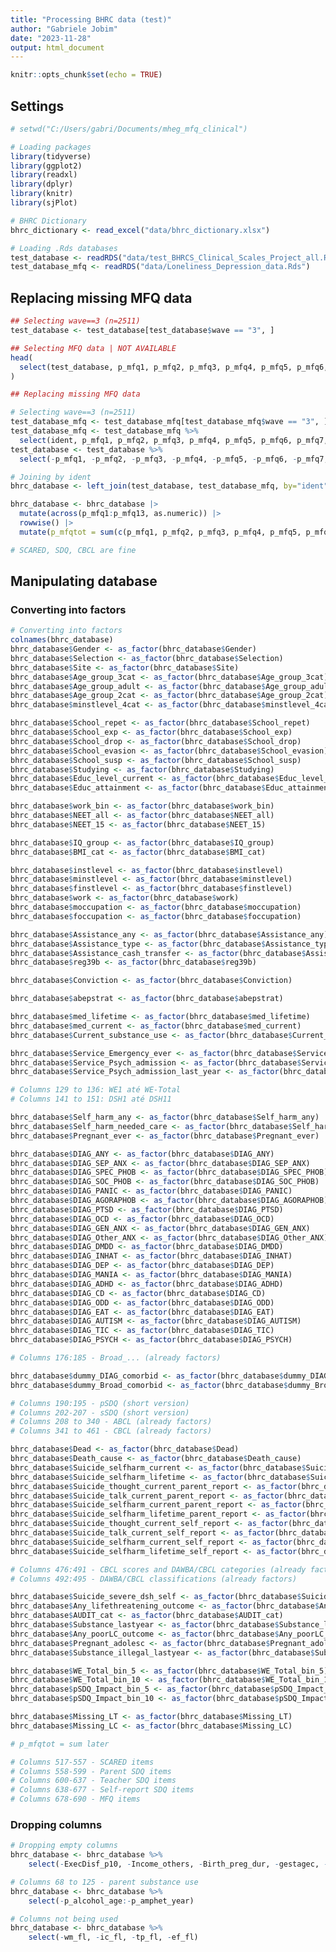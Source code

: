 ```yaml
---
title: "Processing BHRC data (test)"
author: "Gabriele Jobim"
date: "2023-11-28"
output: html_document
---
```


```r
knitr::opts_chunk$set(echo = TRUE)
```

## Settings

```r
# setwd("C:/Users/gabri/Documents/mheg_mfq_clinical")

# Loading packages
library(tidyverse)
library(ggplot2)
library(readxl)
library(dplyr)
library(knitr)
library(sjPlot)

# BHRC Dictionary
bhrc_dictionary <- read_excel("data/bhrc_dictionary.xlsx")

# Loading .Rds databases
test_database <- readRDS("data/test_BHRCS_Clinical_Scales_Project_all.Rds")
test_database_mfq <- readRDS("data/Loneliness_Depression_data.Rds")

```

## Replacing missing MFQ data

```r
## Selecting wave==3 (n=2511)
test_database <- test_database[test_database$wave == "3", ]

## Selecting MFQ data | NOT AVAILABLE 
head(
  select(test_database, p_mfq1, p_mfq2, p_mfq3, p_mfq4, p_mfq5, p_mfq6, p_mfq7, p_mfq8, p_mfq9, p_mfq10, p_mfq11, p_mfq12, p_mfq13, p_mfqtot)
)

## Replacing missing MFQ data

# Selecting wave==3 (n=2511)
test_database_mfq <- test_database_mfq[test_database_mfq$wave == "3", ]
test_database_mfq <- test_database_mfq %>%
  select(ident, p_mfq1, p_mfq2, p_mfq3, p_mfq4, p_mfq5, p_mfq6, p_mfq7, p_mfq8, p_mfq9, p_mfq10, p_mfq11, p_mfq12, p_mfq13)
test_database <- test_database %>%
  select(-p_mfq1, -p_mfq2, -p_mfq3, -p_mfq4, -p_mfq5, -p_mfq6, -p_mfq7, -p_mfq8, -p_mfq9, -p_mfq10, -p_mfq11, -p_mfq12, -p_mfq13, -p_mfqtot)

# Joining by ident
bhrc_database <- left_join(test_database, test_database_mfq, by="ident")

bhrc_database <- bhrc_database |> 
  mutate(across(p_mfq1:p_mfq13, as.numeric)) |> 
  rowwise() |> 
  mutate(p_mfqtot = sum(c(p_mfq1, p_mfq2, p_mfq3, p_mfq4, p_mfq5, p_mfq6, p_mfq7, p_mfq8, p_mfq9, p_mfq10, p_mfq11, p_mfq12, p_mfq13)))

# SCARED, SDQ, CBCL are fine
```

## Manipulating database

### Converting into factors

```r
# Converting into factors
colnames(bhrc_database)
bhrc_database$Gender <- as_factor(bhrc_database$Gender)
bhrc_database$Selection <- as_factor(bhrc_database$Selection)
bhrc_database$Site <- as_factor(bhrc_database$Site)
bhrc_database$Age_group_3cat <- as_factor(bhrc_database$Age_group_3cat)
bhrc_database$Age_group_adult <- as_factor(bhrc_database$Age_group_adult)
bhrc_database$Age_group_2cat <- as_factor(bhrc_database$Age_group_2cat)
bhrc_database$minstlevel_4cat <- as_factor(bhrc_database$minstlevel_4cat)

bhrc_database$School_repet <- as_factor(bhrc_database$School_repet)
bhrc_database$School_exp <- as_factor(bhrc_database$School_exp)
bhrc_database$School_drop <- as_factor(bhrc_database$School_drop)
bhrc_database$School_evasion <- as_factor(bhrc_database$School_evasion)
bhrc_database$School_susp <- as_factor(bhrc_database$School_susp)
bhrc_database$Studying <- as_factor(bhrc_database$Studying)
bhrc_database$Educ_level_current <- as_factor(bhrc_database$Educ_level_current)
bhrc_database$Educ_attainment <- as_factor(bhrc_database$Educ_attainment)

bhrc_database$work_bin <- as_factor(bhrc_database$work_bin)
bhrc_database$NEET_all <- as_factor(bhrc_database$NEET_all)
bhrc_database$NEET_15 <- as_factor(bhrc_database$NEET_15)

bhrc_database$IQ_group <- as_factor(bhrc_database$IQ_group)
bhrc_database$BMI_cat <- as_factor(bhrc_database$BMI_cat)

bhrc_database$instlevel <- as_factor(bhrc_database$instlevel)
bhrc_database$minstlevel <- as_factor(bhrc_database$minstlevel)
bhrc_database$finstlevel <- as_factor(bhrc_database$finstlevel)
bhrc_database$work <- as_factor(bhrc_database$work)
bhrc_database$moccupation <- as_factor(bhrc_database$moccupation)
bhrc_database$foccupation <- as_factor(bhrc_database$foccupation)

bhrc_database$Assistance_any <- as_factor(bhrc_database$Assistance_any)
bhrc_database$Assistance_type <- as_factor(bhrc_database$Assistance_type)
bhrc_database$Assistance_cash_transfer <- as_factor(bhrc_database$Assistance_cash_transfer)
bhrc_database$reg39b <- as_factor(bhrc_database$reg39b)

bhrc_database$Conviction <- as_factor(bhrc_database$Conviction)

bhrc_database$abepstrat <- as_factor(bhrc_database$abepstrat)

bhrc_database$med_lifetime <- as_factor(bhrc_database$med_lifetime)
bhrc_database$med_current <- as_factor(bhrc_database$med_current)
bhrc_database$Current_substance_use <- as_factor(bhrc_database$Current_substance_use)

bhrc_database$Service_Emergency_ever <- as_factor(bhrc_database$Service_Emergency_ever)
bhrc_database$Service_Psych_admission <- as_factor(bhrc_database$Service_Psych_admission)
bhrc_database$Service_Psych_admission_last_year <- as_factor(bhrc_database$Service_Psych_admission_last_year)

# Columns 129 to 136: WE1 até WE-Total
# Columns 141 to 151: DSH1 até DSH11

bhrc_database$Self_harm_any <- as_factor(bhrc_database$Self_harm_any)
bhrc_database$Self_harm_needed_care <- as_factor(bhrc_database$Self_harm_needed_care)
bhrc_database$Pregnant_ever <- as_factor(bhrc_database$Pregnant_ever)

bhrc_database$DIAG_ANY <- as_factor(bhrc_database$DIAG_ANY)
bhrc_database$DIAG_SEP_ANX <- as_factor(bhrc_database$DIAG_SEP_ANX)
bhrc_database$DIAG_SPEC_PHOB <- as_factor(bhrc_database$DIAG_SPEC_PHOB)
bhrc_database$DIAG_SOC_PHOB <- as_factor(bhrc_database$DIAG_SOC_PHOB)
bhrc_database$DIAG_PANIC <- as_factor(bhrc_database$DIAG_PANIC)
bhrc_database$DIAG_AGORAPHOB <- as_factor(bhrc_database$DIAG_AGORAPHOB)
bhrc_database$DIAG_PTSD <- as_factor(bhrc_database$DIAG_PTSD)
bhrc_database$DIAG_OCD <- as_factor(bhrc_database$DIAG_OCD)
bhrc_database$DIAG_GEN_ANX <- as_factor(bhrc_database$DIAG_GEN_ANX)
bhrc_database$DIAG_Other_ANX <- as_factor(bhrc_database$DIAG_Other_ANX)
bhrc_database$DIAG_DMDD <- as_factor(bhrc_database$DIAG_DMDD)
bhrc_database$DIAG_INHAT <- as_factor(bhrc_database$DIAG_INHAT)
bhrc_database$DIAG_DEP <- as_factor(bhrc_database$DIAG_DEP)
bhrc_database$DIAG_MANIA <- as_factor(bhrc_database$DIAG_MANIA)
bhrc_database$DIAG_ADHD <- as_factor(bhrc_database$DIAG_ADHD)
bhrc_database$DIAG_CD <- as_factor(bhrc_database$DIAG_CD)
bhrc_database$DIAG_ODD <- as_factor(bhrc_database$DIAG_ODD)
bhrc_database$DIAG_EAT <- as_factor(bhrc_database$DIAG_EAT)
bhrc_database$DIAG_AUTISM <- as_factor(bhrc_database$DIAG_AUTISM)
bhrc_database$DIAG_TIC <- as_factor(bhrc_database$DIAG_TIC)
bhrc_database$DIAG_PSYCH <- as_factor(bhrc_database$DIAG_PSYCH)

# Columns 176:185 - Broad_... (already factors)

bhrc_database$dummy_DIAG_comorbid <- as_factor(bhrc_database$dummy_DIAG_comorbid)
bhrc_database$dummy_Broad_comorbid <- as_factor(bhrc_database$dummy_Broad_comorbid)

# Columns 190:195 - pSDQ (short version)
# Columns 202-207 - sSDQ (short version)
# Columns 208 to 340 - ABCL (already factors)
# Columns 341 to 461 - CBCL (already factors)

bhrc_database$Dead <- as_factor(bhrc_database$Dead)
bhrc_database$Death_cause <- as_factor(bhrc_database$Death_cause)
bhrc_database$Suicide_selfharm_current <- as_factor(bhrc_database$Suicide_selfharm_current)
bhrc_database$Suicide_selfharm_lifetime <- as_factor(bhrc_database$Suicide_selfharm_lifetime)
bhrc_database$Suicide_thought_current_parent_report <- as_factor(bhrc_database$Suicide_thought_current_parent_report)
bhrc_database$Suicide_talk_current_parent_report <- as_factor(bhrc_database$Suicide_talk_current_parent_report)
bhrc_database$Suicide_selfharm_current_parent_report <- as_factor(bhrc_database$Suicide_selfharm_current_parent_report)
bhrc_database$Suicide_selfharm_lifetime_parent_report <- as_factor(bhrc_database$Suicide_selfharm_lifetime_parent_report)
bhrc_database$Suicide_thought_current_self_report <- as_factor(bhrc_database$Suicide_thought_current_self_report)
bhrc_database$Suicide_talk_current_self_report <- as_factor(bhrc_database$Suicide_talk_current_self_report)
bhrc_database$Suicide_selfharm_current_self_report <- as_factor(bhrc_database$Suicide_selfharm_current_self_report)
bhrc_database$Suicide_selfharm_lifetime_self_report <- as_factor(bhrc_database$Suicide_selfharm_lifetime_self_report)

# Columns 476:491 - CBCL scores and DAWBA/CBCL categories (already factors)
# Columns 492:495 - DAWBA/CBCL classifications (already factors)

bhrc_database$Suicide_severe_dsh_self <- as_factor(bhrc_database$Suicide_severe_dsh_self)
bhrc_database$Any_lifethreatening_outcome <- as_factor(bhrc_database$Any_lifethreatening_outcome)
bhrc_database$AUDIT_cat <- as_factor(bhrc_database$AUDIT_cat)
bhrc_database$Substance_lastyear <- as_factor(bhrc_database$Substance_lastyear)
bhrc_database$Any_poorLC_outcome <- as_factor(bhrc_database$Any_poorLC_outcome)
bhrc_database$Pregnant_adolesc <- as_factor(bhrc_database$Pregnant_adolesc)
bhrc_database$Substance_illegal_lastyear <- as_factor(bhrc_database$Substance_illegal_lastyear)

bhrc_database$WE_Total_bin_5 <- as_factor(bhrc_database$WE_Total_bin_5)
bhrc_database$WE_Total_bin_10 <- as_factor(bhrc_database$WE_Total_bin_10)
bhrc_database$pSDQ_Impact_bin_5 <- as_factor(bhrc_database$pSDQ_Impact_bin_5)
bhrc_database$pSDQ_Impact_bin_10 <- as_factor(bhrc_database$pSDQ_Impact_bin_10)

bhrc_database$Missing_LT <- as_factor(bhrc_database$Missing_LT)
bhrc_database$Missing_LC <- as_factor(bhrc_database$Missing_LC)

# p_mfqtot = sum later

# Columns 517-557 - SCARED items
# Columns 558-599 - Parent SDQ items 
# Columns 600-637 - Teacher SDQ items 
# Columns 638-677 - Self-report SDQ items 
# Columns 678-690 - MFQ items 
```

### Dropping columns

```r

# Dropping empty columns
bhrc_database <- bhrc_database %>%
    select(-ExecDisf_p10, -Income_others, -Birth_preg_dur, -gestagec, -birthweight, -Birth_premature, -Birth_delivery, -gsmoke_levc, -gdrink_levc, -breastf_levc, -prematurity_levc, -Maternal_DIAG_ANY, -tSDQ_Emo, -tSDQ_Con, -tSDQ_Hyp, -tSDQ_Peer, -tSDQ_Prosoc, -tSDQ_Impact, -Missing_w1, -Missing_w2, -tSDQ_1:-t1impact)

# Columns 68 to 125 - parent substance use 
bhrc_database <- bhrc_database %>%
    select(-p_alcohol_age:-p_amphet_year)

# Columns not being used
bhrc_database <- bhrc_database %>%
    select(-wm_fl, -ic_fl, -tp_fl, -ef_fl)

```

